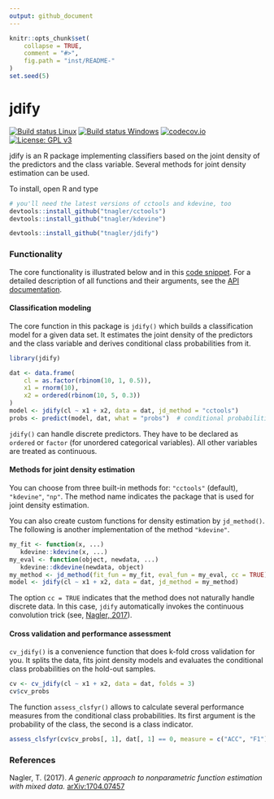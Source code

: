 ```yaml
---
output: github_document
---
```


```r
knitr::opts_chunk$set(
    collapse = TRUE,
    comment = "#>",
    fig.path = "inst/README-"
)
set.seed(5)
```

# jdify

[![Build status Linux](https://travis-ci.org/tnagler/jdify.svg?branch=master)](https://travis-ci.org/tnagler/jdify)
[![Build status Windows](https://ci.appveyor.com/api/projects/status/github/tnagler/jdify?branch=master&svg=true)](https://ci.appveyor.com/project/tnagler/jdify)
[![codecov.io](https://codecov.io/github/tnagler/jdify/coverage.svg?branch=master)](https://codecov.io/github/tnagler/jdify?branch=master)
[![License: GPL v3](https://img.shields.io/badge/License-GPL%20v3-blue.svg)](http://www.gnu.org/licenses/gpl-3.0)

jdify is an R package implementing classifiers based on the joint density of 
the predictors and the class variable. Several methods for joint density estimation
can be used.

To install, open R and type
``` r
# you'll need the latest versions of cctools and kdevine, too
devtools::install_github("tnagler/cctools")
devtools::install_github("tnagler/kdevine")

devtools::install_github("tnagler/jdify")
```

### Functionality

The core functionality is illustrated below and in this [code snippet](https://gist.github.com/tnagler/843f5c658e1139ff669d33614cc727e6). For 
a detailed description of all functions and their arguments, see the 
[API documentation](https://tnagler.github.io/jdify/reference/index.html).

#### Classification modeling

The core function in this package is `jdify()` which builds a classification
model for a given data set. It estimates the joint density of the predictors
and the class variable and derives conditional class probabilities from it.
```r
library(jdify)
```

```r
dat <- data.frame(
    cl = as.factor(rbinom(10, 1, 0.5)),
    x1 = rnorm(10),
    x2 = ordered(rbinom(10, 5, 0.3))
)
model <- jdify(cl ~ x1 + x2, data = dat, jd_method = "cctools")
probs <- predict(model, dat, what = "probs")  # conditional probabilities
```


`jdify()` can handle discrete predictors. They have to be declared as `ordered` or 
`factor` (for unordered categorical variables). All other variables are treated
as continuous.

#### Methods for joint density estimation

You can choose from three built-in methods for: `"cctools"` (default), 
`"kdevine"`, `"np"`. The method name indicates the package that is used for
joint density estimation.  

You can also create custom functions for density estimation by `jd_method()`. 
The following is another implementation of the method `"kdevine"`.

```r
my_fit <- function(x, ...)
   kdevine::kdevine(x, ...)
my_eval <- function(object, newdata, ...)
   kdevine::dkdevine(newdata, object)
my_method <- jd_method(fit_fun = my_fit, eval_fun = my_eval, cc = TRUE)
model <- jdify(cl ~ x1 + x2, data = dat, jd_method = my_method)
```

The option `cc = TRUE` indicates that the method does not naturally handle 
discrete data. In this case, `jdify` automatically invokes the continuous
convolution trick (see, [Nagler, 2017](https://arxiv.org/abs/1704.07457)).

#### Cross validation and performance assessment

`cv_jdify()` is a convenience function that does k-fold cross validation for 
you. It splits the data, fits joint density models and evaluates the conditional
class probabilities on the hold-out samples.

```r
cv <- cv_jdify(cl ~ x1 + x2, data = dat, folds = 3)
cv$cv_probs
```
The function `assess_clsfyr()` allows to calculate several performance measures
from the conditional class probabilities. Its first argument is the probability
of the class, the second is a class indicator. 
```r
assess_clsfyr(cv$cv_probs[, 1], dat[, 1] == 0, measure = c("ACC", "F1"))
```


### References 

Nagler, T. (2017). 
*A generic approach to nonparametric function estimation with mixed data.*
[arXiv:1704.07457](https://arxiv.org/abs/1704.07457)


